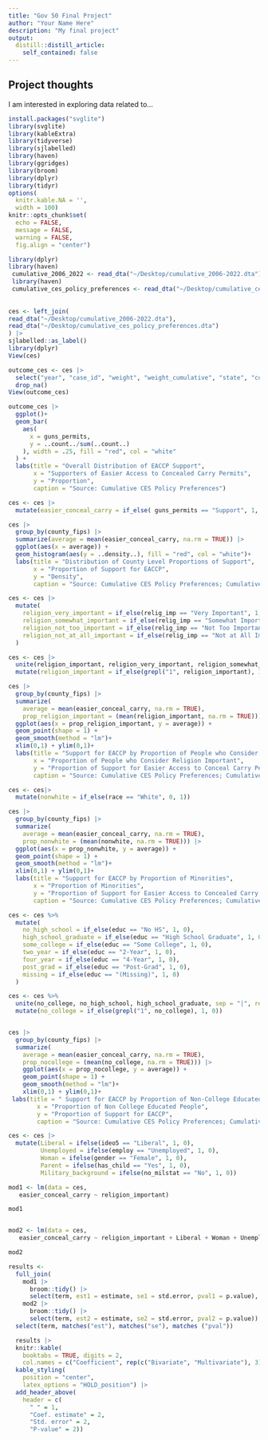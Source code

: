 ```yaml
---
title: "Gov 50 Final Project"
author: "Your Name Here"
description: "My final project"
output:
  distill::distill_article:
    self_contained: false
---
```




## Project thoughts

I am interested in exploring data related to...

```r
install.packages("svglite")
library(svglite)
library(kableExtra)
library(tidyverse)
library(sjlabelled)
library(haven)
library(ggridges)
library(broom)
library(dplyr)
library(tidyr)
options(
  knitr.kable.NA = '',
  width = 100)
knitr::opts_chunk$set(
  echo = FALSE,
  message = FALSE,
  warning = FALSE,
  fig.align = "center")
```

```r
library(dplyr)
library(haven)
 cumulative_2006_2022 <- read_dta("~/Desktop/cumulative_2006-2022.dta")
 library(haven)
 cumulative_ces_policy_preferences <- read_dta("~/Desktop/cumulative_ces_policy_preferences.dta")
 
 
ces <- left_join(
read_dta("~/Desktop/cumulative_2006-2022.dta"),
read_dta("~/Desktop/cumulative_ces_policy_preferences.dta")
) |>
sjlabelled::as_label()
library(dplyr)
View(ces)

```


```r
outcome_ces <- ces |>
  select("year", "case_id", "weight", "weight_cumulative", "state", "county_fips", "guns_permits") |>
  drop_na()
View(outcome_ces)
```

```r
outcome_ces |>
  ggplot()+
  geom_bar(
    aes(
      x = guns_permits,
      y = ..count../sum(..count..)
    ), width = .25, fill = "red", col = "white"
  ) +
  labs(title = "Overall Distribution of EACCP Support",
       x = "Supporters of Easier Access to Concealed Carry Permits",
       y = "Proportion",
       caption = "Source: Cumulative CES Policy Preferences")
```

```r
ces <- ces |>
  mutate(easier_conceal_carry = if_else( guns_permits == "Support", 1, 0))

ces |>
  group_by(county_fips) |>
  summarize(average = mean(easier_conceal_carry, na.rm = TRUE)) |>
  ggplot(aes(x = average)) +
  geom_histogram(aes(y = ..density..), fill = "red", col = "white")+
  labs(title = "Distribution of County Level Proportions of Support",
       x = "Proportion of Support for EACCP",
       y = "Density",
       caption = "Source: Cumulative CES Policy Preferences; Cumulative CCES Common Content")
```

```r
ces <- ces |>
  mutate(
    religion_very_important = if_else(relig_imp == "Very Important", 1, 0),
    religion_somewhat_important = if_else(relig_imp == "Somewhat Important", 1, 0),
    religion_not_too_important = if_else(relig_imp == "Not Too Important", 1, 0),
    religion_not_at_all_important = if_else(relig_imp == "Not at All Important", 1, 0),
  )

ces <- ces |>
  unite(religion_important, religion_very_important, religion_somewhat_important, sep = "|", remove = FALSE) |>
  mutate(religion_important = if_else(grepl("1", religion_important), 1, 0))

ces |>
  group_by(county_fips) |>
  summarize(
    average = mean(easier_conceal_carry, na.rm = TRUE),
    prop_religion_important = (mean(religion_important, na.rm = TRUE))) |>
  ggplot(aes(x = prop_religion_important, y = average)) +
  geom_point(shape = 1) +
  geom_smooth(method = "lm")+
  xlim(0,1) + ylim(0,1)+
  labs(title = "Support for EACCP by Proportion of People who Consider Religion Important",
       x = "Proportion of People who Consider Religion Important",
       y = "Proportion of Support for Easier Access to Conceal Carry Permits",
       caption = "Source: Cumulative CES Policy Preferences; Cumulative CCES Common Content")

```


```r
ces <- ces|>
  mutate(nonwhite = if_else(race == "White", 0, 1))

ces |>
  group_by(county_fips) |>
  summarize(
    average = mean(easier_conceal_carry, na.rm = TRUE),
    prop_nonwhite = (mean(nonwhite, na.rm = TRUE))) |>
  ggplot(aes(x = prop_nonwhite, y = average)) +
  geom_point(shape = 1) +
  geom_smooth(method = "lm")+
  xlim(0,1) + ylim(0,1)+
  labs(title = "Support for EACCP by Proportion of Minorities",
       x = "Proportion of Minorities",
       y = "Proportion of Support for Easier Access to Concealed Carry Permits",
       caption = "Source: Cumulative CES Policy Preferences; Cumulative CCES Common Content")

```


```r
ces <- ces %>%
  mutate(
    no_high_school = if_else(educ == "No HS", 1, 0),
    high_school_graduate = if_else(educ == "High School Graduate", 1, 0),
    some_college = if_else(educ == "Some College", 1, 0),
    two_year = if_else(educ == "2-Year", 1, 0),
    four_year = if_else(educ == "4-Year", 1, 0),
    post_grad = if_else(educ == "Post-Grad", 1, 0),
    missing = if_else(educ == "(Missing)", 1, 0)
  )

ces <- ces %>%
  unite(no_college, no_high_school, high_school_graduate, sep = "|", remove = FALSE) %>%
  mutate(no_college = if_else(grepl("1", no_college), 1, 0))


ces |>
  group_by(county_fips) |>
  summarize(
    average = mean(easier_conceal_carry, na.rm = TRUE),
    prop_nocollege = (mean(no_college, na.rm = TRUE))) |>
    ggplot(aes(x = prop_nocollege, y = average)) +
    geom_point(shape = 1) +
    geom_smooth(method = "lm")+
    xlim(0,1) + ylim(0,1)+
 labs(title = " Support for EACCP by Proportion of Non-College Educated People",
        x = "Proportion of Non College Educated People",
        y = "Proportion of Support for EACCP",
        caption = "Source: Cumulative CES Policy Preferences; Cumulative CCES Common Content")
```


```r
ces <- ces |>
  mutate(Liberal = ifelse(ideo5 == "Liberal", 1, 0),
         Unemployed = ifelse(employ == "Unemployed", 1, 0),
         Woman = ifelse(gender == "Female", 1, 0),
         Parent = ifelse(has_child == "Yes", 1, 0),
         Military_background = ifelse(no_milstat == "No", 1, 0))

mod1 <- lm(data = ces,
   easier_conceal_carry ~ religion_important)

mod1


mod2 <- lm(data = ces,
   easier_conceal_carry ~ religion_important + Liberal + Woman + Unemployed + nonwhite + Parent + Military_background + no_college)

mod2
```

```r
results <-
  full_join(
    mod1 |> 
      broom::tidy() |> 
      select(term, est1 = estimate, se1 = std.error, pval1 = p.value),
    mod2 |> 
      broom::tidy() |> 
      select(term, est2 = estimate, se2 = std.error, pval2 = p.value)) |>
  select(term, matches("est"), matches("se"), matches ("pval")) 

  results |>
  knitr::kable(
    booktabs = TRUE, digits = 2,
    col.names = c("Coefficient", rep(c("Bivariate", "Multivariate"), 3))) |>
  kable_styling(
    position = "center", 
    latex_options = "HOLD_position") |>
  add_header_above(
    header = c(
      " " = 1, 
      "Coef. estimate" = 2, 
      "Std. error" = 2, 
      "P-value" = 2))

```

